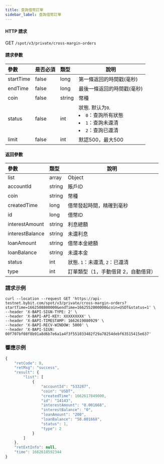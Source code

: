 ```yaml
---
title: 查詢借幣訂單
sidebar_label: 查詢借幣訂單
---
```



#### HTTP 請求
GET <code>/spot/v3/private/cross-margin-orders</code>

#### 請求參數
| 參數 | 是否必須 | 類型 | 說明|
|:----- |:-------|:-----|------ |
|startTime|false|long|第一條返回的時間戳(毫秒)|
|endTime|false|long|最後一條返回的時間戳(毫秒)|
|coin|false|string|幣種|
|status|false|int|狀態. 默认为<code>0</code>. <li><code>0</code>：查詢所有狀態</li><li><code>1</code>：查詢未還清</li><li><code>2</code>：查詢已還清</li>|
|limit|false|int|默認500，最大500|

#### 返回參數
| 參數 | 類型 | 說明|
|:----- |:-----|----- |
|list|array|Object|
|accountId|string|賬戶ID|
|coin|string|幣種|
|createdTime|long|借幣發起時間，精確到毫秒|
|id|long|借幣ID|
|interestAmount|string|利息總額|
|interestBalance|string|未還利息|
|loanAmount|string|借幣本金總額|
|loanBalance|string|未還本金|
|status|int|狀態. <code>1</code>：未還清, <code>2</code>：已還清|
|type|int|訂單類型（1，手動借貸 2，自動借貸）|

### 請求示例

<Tabs>
<TabItem value="console" label="Console">

```http
curl --location --request GET 'https://api-testnet.bybit.com/spot/v3/private/cross-margin-orders?startTime=1662508800000&endTime=1662552000000&coin=USDT&status=1' \
--header 'X-BAPI-SIGN-TYPE: 2' \
--header 'X-BAPI-API-KEY: XXXXXXXXX' \
--header 'X-BAPI-TIMESTAMP: 1662619080929' \
--header 'X-BAPI-RECV-WINDOW: 5000' \
--header 'X-BAPI-SIGN: 00f707bf08f8b91a8d6b7e6a1a4f3f551033482f29a78254debf63515415e637'
```

</TabItem>
</Tabs>

### 響應示例

```javascript
{
    "retCode": 0,
    "retMsg": "success",
    "result": {
        "list": [
            {
                "accountId": "533287",
                "coin": "USDT",
                "createdTime": 1662617849000,
                "id": "14143",
                "interestAmount": "0.001668",
                "interestBalance": "0",
                "loanAmount": "200",
                "loanBalance": "50.001668",
                "status": 1,
                "type": 2
            }
        ]
    },
    "retExtInfo": null,
    "time": 1662618592344
}
```
